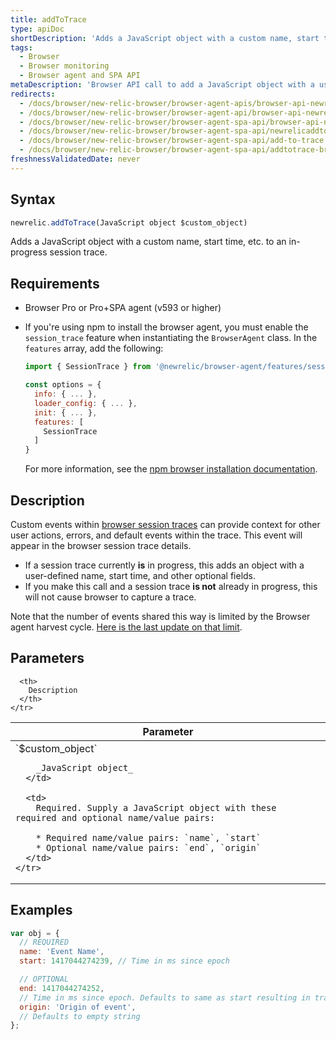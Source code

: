 ```yaml
---
title: addToTrace
type: apiDoc
shortDescription: 'Adds a JavaScript object with a custom name, start time, etc. to an in-progress session trace.'
tags:
  - Browser
  - Browser monitoring
  - Browser agent and SPA API
metaDescription: 'Browser API call to add a JavaScript object with a user-defined name, start time, etc. to a session trace already in progress.'
redirects:
  - /docs/browser/new-relic-browser/browser-agent-apis/browser-api-newrelicaddtotrace
  - /docs/browser/new-relic-browser/browser-agent-api/browser-api-newrelicaddtotrace
  - /docs/browser/new-relic-browser/browser-agent-spa-api/browser-api-newrelicaddtotrace
  - /docs/browser/new-relic-browser/browser-agent-spa-api/newrelicaddtotrace-browser-agent-api
  - /docs/browser/new-relic-browser/browser-agent-spa-api/add-to-trace
  - /docs/browser/new-relic-browser/browser-agent-spa-api/addtotrace-browser-agent-api
freshnessValidatedDate: never
---
```


## Syntax

```js
newrelic.addToTrace(JavaScript object $custom_object)
```

Adds a JavaScript object with a custom name, start time, etc. to an in-progress session trace.

## Requirements

* Browser Pro or Pro+SPA agent (v593 or higher)
* If you're using npm to install the browser agent, you must enable the `session_trace` feature when instantiating the `BrowserAgent` class. In the `features` array, add the following:

  ```js
  import { SessionTrace } from '@newrelic/browser-agent/features/session_trace';

  const options = {
    info: { ... },
    loader_config: { ... },
    init: { ... },
    features: [
      SessionTrace
    ]
  }
  ```

  For more information, see the [npm browser installation documentation](https://www.npmjs.com/package/@newrelic/browser-agent#new-relic-browser-agent).

## Description

Custom events within [browser session traces](/docs/browser/new-relic-browser/browser-pro-features/session-traces-exploring-webpages-life-cycle) can provide context for other user actions, errors, and default events within the trace. This event will appear in the browser session trace details.

* If a session trace currently <DNT>**is**</DNT> in progress, this adds an object with a user-defined name, start time, and other optional fields.
* If you make this call and a session trace <DNT>**is not**</DNT> already in progress, this will not cause browser to capture a trace.

Note that the number of events shared this way is limited by the Browser agent harvest cycle. [Here is the last update on that limit](/docs/release-notes/new-relic-browser-release-notes/browser-agent-release-notes/browser-agent-v1026/#:~:text=Adjusted%20PageAction%20limits,events%20per%20harvest).

## Parameters

<table>
  <thead>
    <tr>
      <th width="25%">
        Parameter
      </th>

      <th>
        Description
      </th>
    </tr>
  </thead>

  <tbody>
    <tr>
      <td>
        `$custom_object`

        _JavaScript object_
      </td>

      <td>
        Required. Supply a JavaScript object with these required and optional name/value pairs:

        * Required name/value pairs: `name`, `start`
        * Optional name/value pairs: `end`, `origin`
      </td>
    </tr>
  </tbody>
</table>

## Examples

```js
var obj = {
  // REQUIRED
  name: 'Event Name',
  start: 1417044274239, // Time in ms since epoch

  // OPTIONAL
  end: 1417044274252,
  // Time in ms since epoch. Defaults to same as start resulting in trace object with a duration of zero.
  origin: 'Origin of event',
  // Defaults to empty string
};
```

